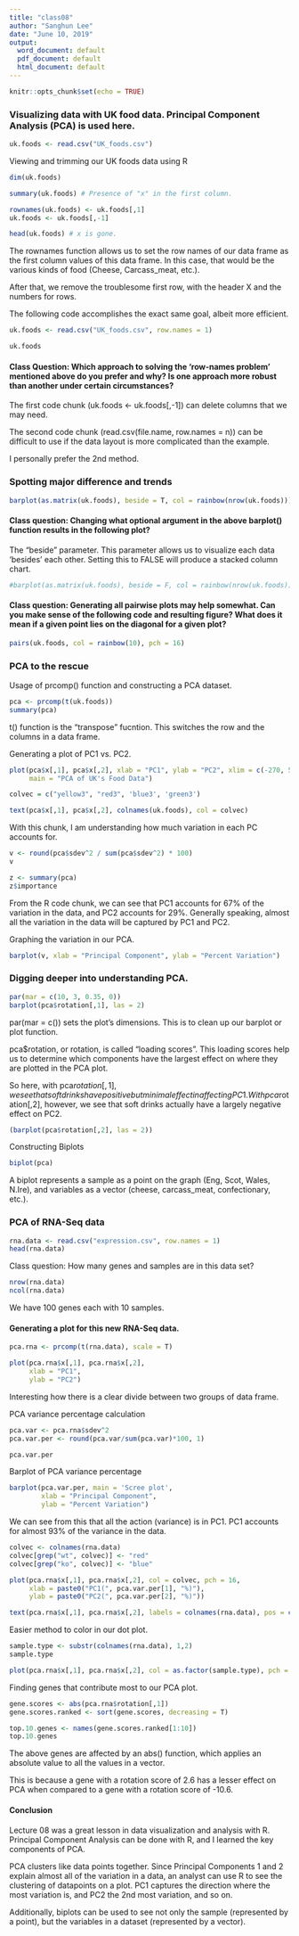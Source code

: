 ```yaml
---
title: "class08"
author: "Sanghun Lee"
date: "June 10, 2019"
output:
  word_document: default
  pdf_document: default
  html_document: default
---
```


```r
knitr::opts_chunk$set(echo = TRUE)
```

### Visualizing data with UK food data. Principal Component Analysis (PCA) is used here.


```r
uk.foods <- read.csv("UK_foods.csv")


```

Viewing and trimming our UK foods data using R
```r
dim(uk.foods)

summary(uk.foods) # Presence of "x" in the first column.

rownames(uk.foods) <- uk.foods[,1]
uk.foods <- uk.foods[,-1]

head(uk.foods) # x is gone.
```

The rownames function allows us to set the row names of our data frame as the first column values of this data frame. In this case, that would be the various kinds of food (Cheese, Carcass_meat, etc.).

After that, we remove the troublesome first row, with the header X and the numbers for rows.

The following code accomplishes the exact same goal, albeit more efficient.
```r
uk.foods <- read.csv("UK_foods.csv", row.names = 1)

uk.foods
```

#### Class Question: Which approach to solving the ‘row-names problem’ mentioned above do you prefer and why? Is one approach more robust than another under certain circumstances?

The first code chunk (uk.foods <- uk.foods[,-1]) can delete columns that we may need.

The second code chunk (read.csv(file.name, row.names = n)) can be difficult to use if the data layout is more complicated than the example.

I personally prefer the 2nd method.


### Spotting major difference and trends

```r
barplot(as.matrix(uk.foods), beside = T, col = rainbow(nrow(uk.foods)))

```

#### Class question: Changing what optional argument in the above barplot() function results in the following plot?

The "beside" parameter. This parameter allows us to visualize each data 'besides' each other. Setting this to FALSE will produce a stacked column chart.

```r
#barplot(as.matrix(uk.foods), beside = F, col = rainbow(nrow(uk.foods)))
```

#### Class question: Generating all pairwise plots may help somewhat. Can you make sense of the following code and resulting figure? What does it mean if a given point lies on the diagonal for a given plot?

```r
pairs(uk.foods, col = rainbow(10), pch = 16)
```


### PCA to the rescue

Usage of prcomp() function and constructing a PCA dataset.

```r
pca <- prcomp(t(uk.foods))
summary(pca)
```
t() function is the "transpose" fucntion. This switches the row and the columns in a data frame.


Generating a plot of PC1 vs. PC2.

```r
plot(pca$x[,1], pca$x[,2], xlab = "PC1", ylab = "PC2", xlim = c(-270, 500),
     main = "PCA of UK's Food Data")

colvec = c("yellow3", "red3", 'blue3', 'green3')

text(pca$x[,1], pca$x[,2], colnames(uk.foods), col = colvec)
```

With this chunk, I am understanding how much variation in each PC accounts for.

```r
v <- round(pca$sdev^2 / sum(pca$sdev^2) * 100)
v

z <- summary(pca)
z$importance
```

From the R code chunk, we can see that PC1 accounts for 67% of the variation in the data, and PC2 accounts for 29%. Generally speaking, almost all the variation in the data will be captured by PC1 and PC2.


Graphing the variation in our PCA.

```r
barplot(v, xlab = "Principal Component", ylab = "Percent Variation")
```

### Digging deeper into understanding PCA.

```r
par(mar = c(10, 3, 0.35, 0))
barplot(pca$rotation[,1], las = 2)
```

par(mar = c()) sets the plot's dimensions. This is to clean up our barplot or plot function.

pca$rotation, or rotation, is called "loading scores". This loading scores help us to determine which components have the largest effect on where they are plotted in the PCA plot.

So here, with pca$rotation[,1], we see that soft drinks have positive but minimal effect in affecting PC1.
With pca$rotation[,2], however, we see that soft drinks actually have a largely negative effect on PC2.

```r
(barplot(pca$rotation[,2], las = 2))
```

Constructing Biplots

```r
biplot(pca)
```

A biplot represents a sample as a point on the graph (Eng, Scot, Wales, N.Ire), and variables as a vector (cheese, carcass_meat, confectionary, etc.).




### PCA of RNA-Seq data

```r
rna.data <- read.csv("expression.csv", row.names = 1)
head(rna.data)
```

Class question: How many genes and samples are in this data set?

```r
nrow(rna.data)
ncol(rna.data)
```
We have 100 genes each with 10 samples.



#### Generating a plot for this new RNA-Seq data.

```r
pca.rna <- prcomp(t(rna.data), scale = T)

plot(pca.rna$x[,1], pca.rna$x[,2],
     xlab = "PC1",
     ylab = "PC2")
```

Interesting how there is a clear divide between two groups of data frame.


PCA variance percentage calculation
```r
pca.var <- pca.rna$sdev^2
pca.var.per <- round(pca.var/sum(pca.var)*100, 1)

pca.var.per
```


Barplot of PCA variance percentage
```r
barplot(pca.var.per, main = 'Scree plot',
        xlab = "Principal Component",
        ylab = "Percent Variation")
```
We can see from this that all the action (variance) is in PC1. PC1 accounts for almost 93% of the variance in the data.

```r
colvec <- colnames(rna.data)
colvec[grep("wt", colvec)] <- "red"
colvec[grep("ko", colvec)] <- "blue"

plot(pca.rna$x[,1], pca.rna$x[,2], col = colvec, pch = 16,
     xlab = paste0("PC1(", pca.var.per[1], "%)"),
     ylab = paste0("PC2(", pca.var.per[2], "%)"))

text(pca.rna$x[,1], pca.rna$x[,2], labels = colnames(rna.data), pos = c(rep(4,5), rep(2,5)))
```


Easier method to color in our dot plot.
```r
sample.type <- substr(colnames(rna.data), 1,2)
sample.type

plot(pca.rna$x[,1], pca.rna$x[,2], col = as.factor(sample.type), pch = 16)
```

Finding genes that contribute most to our PCA plot.
```r
gene.scores <- abs(pca.rna$rotation[,1])
gene.scores.ranked <- sort(gene.scores, decreasing = T)

top.10.genes <- names(gene.scores.ranked[1:10])
top.10.genes
```

The above genes are affected by an abs() function, which applies an absolute value to all the values in a vector.

This is because a gene with a rotation score of 2.6 has a lesser effect on PCA when compared to a gene with a rotation score of -10.6.

#### Conclusion 

Lecture 08 was a great lesson in data visualization and analysis with R. Principal Component Analysis can be done with R, and I learned the key components of PCA.

PCA clusters like data points together. Since Principal Components 1 and 2 explain almost all of the variation in a data, an analyst can use R to see the clustering of datapoints on a plot. PC1 captures the direction where the most variation is, and PC2 the 2nd most variation, and so on.

Additionally, biplots can be used to see not only the sample (represented by a point), but the variables in a dataset (represented by a vector).